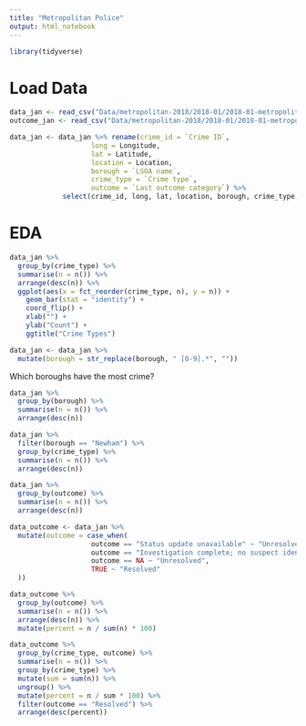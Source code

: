 ```yaml
---
title: "Metropolitan Police"
output: html_notebook
---
```


```r
library(tidyverse)
```

# Load Data

```r
data_jan <- read_csv("Data/metropolitan-2018/2018-01/2018-01-metropolitan-street.csv")
outcome_jan <- read_csv("Data/metropolitan-2018/2018-01/2018-01-metropolitan-outcomes.csv")
```

```r
data_jan <- data_jan %>% rename(crime_id = `Crime ID`, 
                    long = Longitude,
                    lat = Latitude,
                    location = Location,
                    borough = `LSOA name`,
                    crime_type = `Crime type`,
                    outcome = `Last outcome category`) %>%
             select(crime_id, long, lat, location, borough, crime_type, outcome)

```

# EDA

```r
data_jan %>% 
  group_by(crime_type) %>%
  summarise(n = n()) %>%
  arrange(desc(n)) %>%
  ggplot(aes(x = fct_reorder(crime_type, n), y = n)) +
    geom_bar(stat = "identity") +
    coord_flip() +
    xlab("") +
    ylab("Count") +
    ggtitle("Crime Types")
```

```r
data_jan <- data_jan %>% 
  mutate(borough = str_replace(borough, " [0-9].*", ""))
```

Which boroughs have the most crime?

```r
data_jan %>% 
  group_by(borough) %>%
  summarise(n = n()) %>%
  arrange(desc(n))
```

```r
data_jan %>%
  filter(borough == "Newham") %>%
  group_by(crime_type) %>%
  summarise(n = n()) %>%
  arrange(desc(n))
```

```r
data_jan %>% 
  group_by(outcome) %>%
  summarise(n = n()) %>%
  arrange(desc(n))
```

```r
data_outcome <- data_jan %>% 
  mutate(outcome = case_when(
                    outcome == "Status update unavailable" ~ "Unresolved",
                    outcome == "Investigation complete; no suspect identified" ~ "Unresolved",
                    outcome == NA ~ "Unresolved",
                    TRUE ~ "Resolved"
  ))
```

```r
data_outcome %>% 
  group_by(outcome) %>% 
  summarise(n = n()) %>%
  arrange(desc(n)) %>%
  mutate(percent = n / sum(n) * 100)
```

```r
data_outcome %>%
  group_by(crime_type, outcome) %>%
  summarise(n = n()) %>%
  group_by(crime_type) %>%
  mutate(sum = sum(n)) %>%
  ungroup() %>%
  mutate(percent = n / sum * 100) %>%
  filter(outcome == "Resolved") %>%
  arrange(desc(percent))
```
















